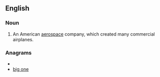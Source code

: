 ==English==

===Noun===
{{en-noun}}

# {{aviation}} An American [[aerospace]] company, which created many commercial airplanes.

===Anagrams===
* {{alphagram|begino}}
* [[big one#English|big one]]